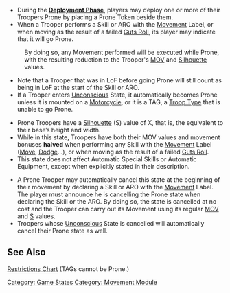{{section-movement-module}}
{{section-game-states}}

{{image | name=eng-prone.jpg | style=128 }}

{{skillbox |black| PRONE |}}
{{Activation}}
*During the '''[[Deployment Phase]]''', players may deploy one or more of their Troopers Prone by placing a Prone Token beside them.
* When a Trooper performs a Skill or ARO with the [[Movement]] Label{{n4inline}}, or when moving as the result of a failed [[Guts Roll]]{{n4inline-end}}, its player may indicate that it will go Prone. 
: By doing so, any Movement performed will be executed while Prone, with the resulting reduction to the Trooper's [[MOV]] and [[Silhouette]] values.
*Note that a Trooper that was in LoF before going Prone will still count as being in LoF at the start of the Skill or ARO.
* If a Trooper enters [[Unconscious]] State, it automatically becomes Prone unless {{n4inline}}it is mounted on a [[Motorcycle]], or {{n4inline-end}}it is a TAG, a [[Troop Type]] that is unable to go Prone.

{{Effects}}
* Prone Troopers have a [[Silhouette]] (S) value of X, that is, the equivalent to their base’s height and width.
* While in this state, Troopers have both their MOV values and movement bonuses '''halved''' when performing any Skill with the [[Movement]] Label ([[Move]], [[Dodge]]…){{n4inline}}, or when moving as the result of a failed [[Guts Roll]]{{n4inline-end}}.
* This state does not affect Automatic Special Skills or Automatic Equipment, except when explicitly stated in their description.

{{Cancellation}}
* A Prone Trooper may automatically cancel this state at the beginning of their movement by declaring a Skill or ARO with the [[Movement]] Label. The player must announce he is cancelling the Prone state when declaring the Skill or the ARO. By doing so, the state is cancelled at no cost and the Trooper can carry out its Movement using its regular [[MOV]] and [[S]] values.
* Troopers whose [[Unconscious]] State is cancelled will automatically cancel their Prone state as well.


==See Also==
[[Restrictions Chart]] (TAGs cannot be Prone.)


{{section-movement-module}}
{{section-game-states}}



[[Category: Game States]]
[[Category: Movement Module]]